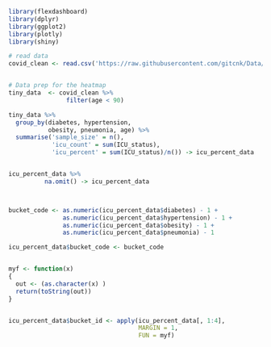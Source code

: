 
```r
library(flexdashboard)
library(dplyr)
library(ggplot2)
library(plotly)
library(shiny)
```

```r
# read data
covid_clean <- read.csv('https://raw.githubusercontent.com/gitcnk/Data/refs/heads/master/Stat254/covid_clean.csv')


# Data prep for the heatmap
tiny_data  <- covid_clean %>%
                filter(age < 90)

tiny_data %>%
  group_by(diabetes, hypertension,
           obesity, pneumonia, age) %>%
  summarise('sample_size' = n(),
            'icu_count' = sum(ICU_status),
            'icu_percent' = sum(ICU_status)/n()) -> icu_percent_data


icu_percent_data %>%
          na.omit() -> icu_percent_data



bucket_code <- as.numeric(icu_percent_data$diabetes) - 1 +
               as.numeric(icu_percent_data$hypertension) - 1 +
               as.numeric(icu_percent_data$obesity) - 1 +
               as.numeric(icu_percent_data$pneumonia) - 1

icu_percent_data$bucket_code <- bucket_code


myf <- function(x)
{
  out <- (as.character(x) )
  return(toString(out))
}


icu_percent_data$bucket_id <- apply(icu_percent_data[, 1:4],
                                    MARGIN = 1,
                                    FUN = myf)
     
```

